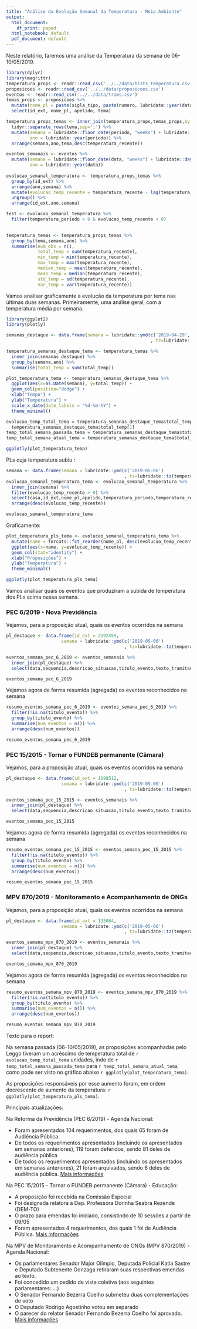 ```yaml
---
title: "Análise da Evolução Semanal da Temperatura - Meio Ambiente"
output:
  html_document:
    df_print: paged
  html_notebook: default
  pdf_document: default
---
```


Neste relatório, faremos uma análise da Temperatura da semana de 06-10/05/2019.

```r
library(dplyr)
library(magrittr)
temperatura_props <- readr::read_csv('../../data/hists_temperatura.csv')
proposicoes <- readr::read_csv('../../data/proposicoes.csv')
eventos <- readr::read_csv('../../data/trams.csv')
temas_props <- proposicoes %>% 
  mutate(nome_pl = paste(sigla_tipo, paste(numero, lubridate::year(data_apresentacao),sep='/'))) %>%
  select(id_ext, nome_pl, apelido, tema)

temperatura_props_temas <- inner_join(temperatura_props,temas_props,by = "id_ext") %>%
  tidyr::separate_rows(tema,sep=';') %>%
  mutate(semana = lubridate::floor_date(periodo, "weeks") + lubridate::days(1),
         ano = lubridate::year(periodo)) %>%
  arrange(semana,ano,tema,desc(temperatura_recente))

eventos_semanais <- eventos %>%
  mutate(semana = lubridate::floor_date(data, "weeks") + lubridate::days(1),
         ano = lubridate::year(data))
  
evolucao_semanal_temperatura <- temperatura_props_temas %>%
  group_by(id_ext) %>%
  arrange(ano,semana) %>%
  mutate(evolucao_temp_recente = temperatura_recente - lag(temperatura_recente, default = 0)) %>%
  ungroup() %>%
  arrange(id_ext,ano,semana)

test <- evolucao_semanal_temperatura %>%
  filter(temperatura_periodo > 0 & evolucao_temp_recente < 0)
  

temperatura_temas <- temperatura_props_temas %>%
  group_by(tema,semana,ano) %>%
  summarise(num_obs = n(),
            total_temp = sum(temperatura_recente),
            min_temp = min(temperatura_recente),
            max_temp = max(temperatura_recente),
            median_temp = mean(temperatura_recente),
            mean_temp = median(temperatura_recente),
            std_temp = sd(temperatura_recente),
            var_temp = var(temperatura_recente))
```

Vamos analisar graficamente a evolução da temperatura por tema nas últimas duas semanas.
Primeiramente, uma análise geral, com a temperatura média por semana.

```r
library(ggplot2)
library(plotly)

semanas_destaque <- data.frame(semana = lubridate::ymd(c('2019-04-29','2019-05-06')
                                                       , tz=lubridate::tz(temperatura_props_temas$semana[1])))

temperatura_semanas_destaque_tema <- temperatura_temas %>%
  inner_join(semanas_destaque) %>%
  group_by(semana,ano) %>%
  summarise(total_temp = sum(total_temp))

plot_temperatura_tema <- temperatura_semanas_destaque_tema %>% 
  ggplot(aes(x=as.Date(semana), y=total_temp)) +
  geom_col(position="dodge") +
  xlab("Tempo") + 
  ylab("Temperatura") +
  scale_x_date(date_labels = "%d-%m-%Y") +
  theme_minimal()

evolucao_temp_total_tema = temperatura_semanas_destaque_tema$total_temp[2] - 
  temperatura_semanas_destaque_tema$total_temp[1]
temp_total_semana_passada_tema = temperatura_semanas_destaque_tema$total_temp[1]
temp_total_semana_atual_tema = temperatura_semanas_destaque_tema$total_temp[2]

ggplotly(plot_temperatura_tema)
```

PLs cuja temperatura subiu :
```r
semana <- data.frame(semana = lubridate::ymd(c('2019-05-06')
                                             , tz=lubridate::tz(temperatura_props_temas$semana[1])))
evolucao_semanal_temperatura_tema <- evolucao_semanal_temperatura %>%
  inner_join(semana) %>%
  filter(evolucao_temp_recente > 0) %>%
  select(casa,id_ext,nome_pl,apelido,temperatura_periodo,temperatura_recente,evolucao_temp_recente) %>%
  arrange(desc(evolucao_temp_recente))

evolucao_semanal_temperatura_tema
```

Graficamente:

```r
plot_temperatura_pls_tema <- evolucao_semanal_temperatura_tema %>%
  mutate(name = forcats::fct_reorder(nome_pl, desc(evolucao_temp_recente))) %>%
  ggplot(aes(x=name, y=evolucao_temp_recente)) +
  geom_col(stat="identity") +
  xlab("Proposições") + 
  ylab("Temperatura") +
  theme_minimal()

ggplotly(plot_temperatura_pls_tema)
```


Vamos analisar quais os eventos que produziram a subida de temperatura dos PLs acima nessa semana.

### PEC 6/2019 - Nova Previdência

Vejamos, para a proposição atual, quais os eventos ocorridos na semana
```r
pl_destaque <- data.frame(id_ext = 2192459,
                     semana = lubridate::ymd(c('2019-05-06')
                                             , tz=lubridate::tz(temperatura_props_temas$semana[1])))

eventos_semana_pec_6_2019 <- eventos_semanais %>%
  inner_join(pl_destaque) %>%
  select(data,sequencia,descricao_situacao,titulo_evento,texto_tramitacao)

eventos_semana_pec_6_2019
```

Vejamos agora de forma resumida (agregada) os eventos reconhecidos na semana
```r
resumo_eventos_semana_pec_6_2019 <- eventos_semana_pec_6_2019 %>%
  filter(!is.na(titulo_evento)) %>%
  group_by(titulo_evento) %>%
  summarise(num_eventos = n()) %>%
  arrange(desc(num_eventos))

resumo_eventos_semana_pec_6_2019
```

### PEC 15/2015 - Tornar o FUNDEB permanente (Câmara)

Vejamos, para a proposição atual, quais os eventos ocorridos na semana
```r
pl_destaque <- data.frame(id_ext = 1198512,
                     semana = lubridate::ymd(c('2019-05-06')
                                             , tz=lubridate::tz(temperatura_props_temas$semana[1])))

eventos_semana_pec_15_2015 <- eventos_semanais %>%
  inner_join(pl_destaque) %>%
  select(data,sequencia,descricao_situacao,titulo_evento,texto_tramitacao)

eventos_semana_pec_15_2015
```

Vejamos agora de forma resumida (agregada) os eventos reconhecidos na semana
```r
resumo_eventos_semana_pec_15_2015 <- eventos_semana_pec_15_2015 %>%
  filter(!is.na(titulo_evento)) %>%
  group_by(titulo_evento) %>%
  summarise(num_eventos = n()) %>%
  arrange(desc(num_eventos))

resumo_eventos_semana_pec_15_2015
```

### MPV 870/2019 - Monitoramento e Acompanhamento de ONGs

Vejamos, para a proposição atual, quais os eventos ocorridos na semana
```r
pl_destaque <- data.frame(id_ext = 135064,
                     semana = lubridate::ymd(c('2019-05-06')
                                             , tz=lubridate::tz(temperatura_props_temas$semana[1])))

eventos_semana_mpv_870_2019 <- eventos_semanais %>%
  inner_join(pl_destaque) %>%
  select(data,sequencia,descricao_situacao,titulo_evento,texto_tramitacao)

eventos_semana_mpv_870_2019
```

Vejamos agora de forma resumida (agregada) os eventos reconhecidos na semana
```r
resumo_eventos_semana_mpv_870_2019 <- eventos_semana_mpv_870_2019 %>%
  filter(!is.na(titulo_evento)) %>%
  group_by(titulo_evento) %>%
  summarise(num_eventos = n()) %>%
  arrange(desc(num_eventos))

resumo_eventos_semana_mpv_870_2019
```

Texto para o report: 

Na semana passada (06-10/05/2019), as proposições acompanhadas pelo Leggo tiveram um acréscimo de temperatura total de `r evolucao_temp_total_tema` unidades, indo de  `r temp_total_semana_passada_tema` para `r temp_total_semana_atual_tema`, como pode ser visto no gráfico abaixo `r ggplotly(plot_temperatura_tema)`.

As proposições responsáveis por esse aumento foram, em ordem decrescente de aumento da temperatura:
`r ggplotly(plot_temperatura_pls_tema)`.

Principais atualizações:

Na Reforma da Previdência (PEC 6/2019) - Agenda Nacional:

  * Foram apresentados 104 requerimentos, dos quais 65 foram de Audiência Pública. 
  * De todos os requerimentos apresentados (incluindo os apresentados em semanas anteriores), 119 foram deferidos, sendo 81 deles de audiência pública
  * De todos os requerimentos apresentados (incluindo os apresentados em semanas anteriores), 21 foram arquivados, sendo 6 deles de audiência pública. [Mais informações](leggo.org.br)

Na PEC 15/2015 - Tornar o FUNDEB permanente (Câmara) - Educação:

  * A proposição foi recebida na Comissão Especial
  * Foi designada relatora a Dep. Professora Dorinha Seabra Rezende (DEM-TO)
  * O prazo para emendas foi iniciado, consistindo de 10 sessões a partir de 09/05
  * Foram apresentados 4 requerimentos, dos quais 1 foi de Audiência Pública. [Mais informações](https://leggo.org.br)

Na MPV de Monitoramento e Acompanhamento de ONGs (MPV 870/2019) - Agenda Nacional:

  * Os parlamentares Senador Major Olímpio, Deputada Policial Katia Sastre e Deputado Subtenente Gonzaga retiraram suas respectivas emendas ao texto.
  * Foi concedido um pedido de vista coletiva (aos seguintes parlamentares: ...) 
  * O Senador Fernando Bezerra Coelho submeteu duas complementações de voto
  * O Deputado Rodrigo Agostinho votou em separado
  * O parecer do relator Senador Fernando Bezerra Coelho foi aprovado. [Mais informações](leggo.org.br)